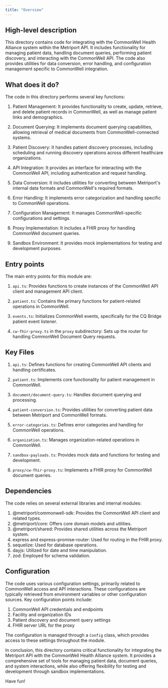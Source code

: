 ```yaml
---
title: "Overview"
---
```


## High-level description
This directory contains code for integrating with the CommonWell Health Alliance system within the Metriport API. It includes functionality for managing patient data, handling document queries, performing patient discovery, and interacting with the CommonWell API. The code also provides utilities for data conversion, error handling, and configuration management specific to CommonWell integration.

## What does it do?
The code in this directory performs several key functions:

1. Patient Management: It provides functionality to create, update, retrieve, and delete patient records in CommonWell, as well as manage patient links and demographics.

2. Document Querying: It implements document querying capabilities, allowing retrieval of medical documents from CommonWell-connected systems.

3. Patient Discovery: It handles patient discovery processes, including scheduling and running discovery operations across different healthcare organizations.

4. API Integration: It provides an interface for interacting with the CommonWell API, including authentication and request handling.

5. Data Conversion: It includes utilities for converting between Metriport's internal data formats and CommonWell's required formats.

6. Error Handling: It implements error categorization and handling specific to CommonWell operations.

7. Configuration Management: It manages CommonWell-specific configurations and settings.

8. Proxy Implementation: It includes a FHIR proxy for handling CommonWell document queries.

9. Sandbox Environment: It provides mock implementations for testing and development purposes.

## Entry points
The main entry points for this module are:

1. `api.ts`: Provides functions to create instances of the CommonWell API client and management API client.

2. `patient.ts`: Contains the primary functions for patient-related operations in CommonWell.

3. `events.ts`: Initializes CommonWell events, specifically for the CQ Bridge patient event listener.

4. `cw-fhir-proxy.ts` in the `proxy` subdirectory: Sets up the router for handling CommonWell Document Query requests.

## Key Files

1. `api.ts`: Defines functions for creating CommonWell API clients and handling certificates.

2. `patient.ts`: Implements core functionality for patient management in CommonWell.

3. `document/document-query.ts`: Handles document querying and processing.

4. `patient-conversion.ts`: Provides utilities for converting patient data between Metriport and CommonWell formats.

5. `error-categories.ts`: Defines error categories and handling for CommonWell operations.

6. `organization.ts`: Manages organization-related operations in CommonWell.

7. `sandbox-payloads.ts`: Provides mock data and functions for testing and development.

8. `proxy/cw-fhir-proxy.ts`: Implements a FHIR proxy for CommonWell document queries.

## Dependencies
The code relies on several external libraries and internal modules:

1. @metriport/commonwell-sdk: Provides the CommonWell API client and related types.
2. @metriport/core: Offers core domain models and utilities.
3. @metriport/shared: Provides shared utilities across the Metriport system.
4. express and express-promise-router: Used for routing in the FHIR proxy.
5. sequelize: Used for database operations.
6. dayjs: Utilized for date and time manipulation.
7. zod: Employed for schema validation.

## Configuration
The code uses various configuration settings, primarily related to CommonWell access and API interactions. These configurations are typically retrieved from environment variables or other configuration sources. Key configuration points include:

1. CommonWell API credentials and endpoints
2. Facility and organization IDs
3. Patient discovery and document query settings
4. FHIR server URL for the proxy

The configuration is managed through a `Config` class, which provides access to these settings throughout the module.

In conclusion, this directory contains critical functionality for integrating the Metriport API with the CommonWell Health Alliance system. It provides a comprehensive set of tools for managing patient data, document queries, and system interactions, while also offering flexibility for testing and development through sandbox implementations.

Have fun!